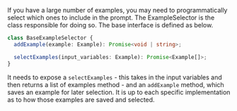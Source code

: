 If you have a large number of examples, you may need to programmatically select which ones to include in the prompt. The ExampleSelector is the class responsible for doing so. The base interface is defined as below.

```typescript
class BaseExampleSelector {
  addExample(example: Example): Promise<void | string>;

  selectExamples(input_variables: Example): Promise<Example[]>;
}
```

It needs to expose a `selectExamples` - this takes in the input variables and then returns a list of examples method - and an `addExample` method, which saves an example for later selection. It is up to each specific implementation as to how those examples are saved and selected.
